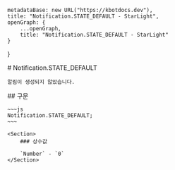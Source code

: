 
    metadataBase: new URL("https://kbotdocs.dev"),
    title: "Notification.STATE_DEFAULT - StarLight",
    openGraph: {
        ...openGraph,
        title: "Notification.STATE_DEFAULT - StarLight"
    }
}

<Section>
    # Notification.STATE_DEFAULT

    알림이 생성되지 않았습니다.
</Section>
<Section>
    ## 구문

    ~~~js
    Notification.STATE_DEFAULT;
    ~~~

    <Section>
        ### 상수값

        `Number` - `0`
    </Section>
</Section>